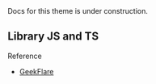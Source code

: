 
<Callout type="warning" emoji="🏗">
  Docs for this theme is under construction.
</Callout>

## Library JS and TS

<Cards>
  <Card title="Fauna" href="https://fauna.com/" />
  <Card title="Amazon Aura" href="https://aws.amazon.com/rds/aurora/" />
  <Card title="Bit.io" href="https://bit.io/" />
  <Card title="Upstash" href="https://upstash.com/" />
  <Card title="Xata" href="https://xata.io/" />
  <Card title="SurrealDB" href="https://surrealdb.com/" />
  <Card title="CosmosDB" href="https://surrealdb.com/" />
  <Card title="CockroachDB" href="https://www.cockroachlabs.com/lp/serverless/" />
  <Card title="PlanetScale" href="https://planetscale.com/" />
</Cards>

Reference

- [GeekFlare](https://geekflare.com/best-serverless-databases/)


<CardDatabase />
